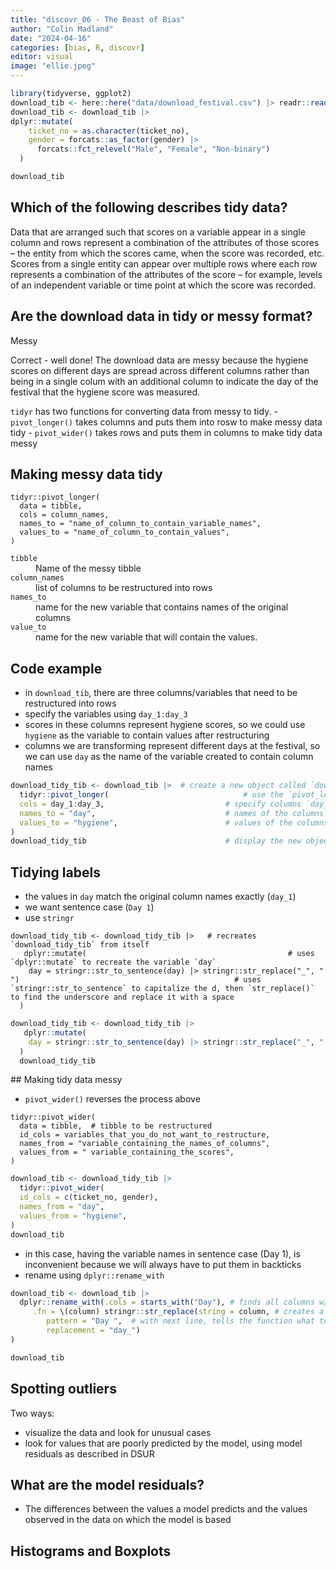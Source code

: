 ```yaml
---
title: "discovr_06 - The Beast of Bias"
author: "Colin Madland"
date: "2024-04-16"
categories: [bias, R, discovr]
editor: visual
image: "ellie.jpeg"
---
```


```r
library(tidyverse, ggplot2)
download_tib <- here::here("data/download_festival.csv") |> readr::read_csv()
download_tib <- download_tib |> 
dplyr::mutate(
    ticket_no = as.character(ticket_no),
    gender = forcats::as_factor(gender) |>
      forcats::fct_relevel("Male", "Female", "Non-binary")
  )
```
```r
download_tib
```

::: {.callout-important collapse="true"}
## Which of the following describes tidy data?

Data that are arranged such that scores on a variable appear in a single column and rows represent a combination of the attributes of those scores – the entity from which the scores came, when the score was recorded, etc. Scores from a single entity can appear over multiple rows where each row represents a combination of the attributes of the score – for example, levels of an independent variable or time point at which the score was recorded.
:::

::: {.callout-important collapse="true"}
## Are the download data in tidy or messy format?
Messy

Correct - well done! The download data are messy because the hygiene scores on different days are spread across different columns rather than being in a single colum with an additional column to indicate the day of the festival that the hygiene score was measured.
:::

`tidyr` has two functions for converting data from messy to tidy.
- `pivot_longer()` takes columns and puts them into rosw to make messy data tidy
- `pivot_wider()` takes rows and puts them in columns to make tidy data messy

## Making messy data tidy

```
tidyr::pivot_longer(
  data = tibble,
  cols = column_names,
  names_to = "name_of_column_to_contain_variable_names",
  values_to = "name_of_column_to_contain_values",
)
```

`tibble`
:  Name of the messy tibble

`column_names`
:  list of columns to be restructured into rows

`names_to`
:  name for the new variable that contains names of the original columns

`value_to`
: name for the new variable that will contain the values.

## Code example

- in `download_tib`, there are three columns/variables that need to be restructured into rows
- specify the variables using `day_1:day_3`
- scores in these columns represent hygiene scores, so we could use `hygiene` as the variable to contain values after restructuring
- columns we are transforming represent different days at the festival, so we can use `day` as the name of the variable created to contain column names

```r
download_tidy_tib <- download_tib |>  # create a new object called `download_tidy_tib`
  tidyr::pivot_longer(                              # use the `pivot_longer()` function from `tidyr`
  cols = day_1:day_3,                           # specify columns `day_1:day_3` for restructuring
  names_to = "day",                             # names of the columns be placed in a variable called `day`
  values_to = "hygiene",                        # values of the columns placed in a variable called `hygiene`
)
download_tidy_tib                               # display the new object
```

## Tidying labels

- the values in `day` match the original column names exactly (`day_1`)
- we want sentence case (`Day 1`)
- use `stringr`
```
download_tidy_tib <- download_tidy_tib |>   # recreates `download_tidy_tib` from itself
   dplyr::mutate(                                             # uses `dplyr::mutate` to recreate the variable `day`
    day = stringr::str_to_sentence(day) |> stringr::str_replace("_", " ")                                                # uses `stringr::str_to_sentence` to capitalize the d, then `str_replace()` to find the underscore and replace it with a space
  )
  ```

```r
download_tidy_tib <- download_tidy_tib |> 
   dplyr::mutate(
    day = stringr::str_to_sentence(day) |> stringr::str_replace("_", " ")
  )
  download_tidy_tib
```

  ## Making tidy data messy

- `pivot_wider()` reverses the process above

```
tidyr::pivot_wider(
  data = tibble,  # tibble to be restructured
  id_cols = variables_that_you_do_not_want_to_restructure,
  names_from = "variable_containing_the_names_of_columns",
  values_from = " variable_containing_the_scores",
)
```

```r
download_tib <- download_tidy_tib |> 
  tidyr::pivot_wider(
  id_cols = c(ticket_no, gender),
  names_from = "day",
  values_from = "hygiene",
)
download_tib
```

- in this case, having the variable names in sentence case (Day 1), is inconvenient because we will always have to put them in backticks
- rename using `dplyr::rename_with`

```r
download_tib <- download_tib |> 
  dplyr::rename_with(.cols = starts_with("Day"), # finds all columns w/i download_tib that begin with the word `Day'
     .fn = \(column) stringr::str_replace(string = column, # creates a lambda or anonymous function that will be applied to the variables that begin with Day
        pattern = "Day ",  # with next line, tells the function what to do
        replacement = "day_")
)

download_tib
```

## Spotting outliers

Two ways:

- visualize the data and look for unusual cases
- look for values that are poorly predicted by the model, using model residuals as described in DSUR

::: {.callout-important collapse="true"}
## What are the model residuals?

- The differences between the values a model predicts and the values observed in the data on which the model is based

:::

## Histograms and Boxplots
